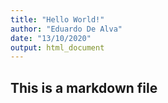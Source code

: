 ```yaml
---
title: "Hello World!"
author: "Eduardo De Alva"
date: "13/10/2020"
output: html_document
---
```


## This is a markdown file

